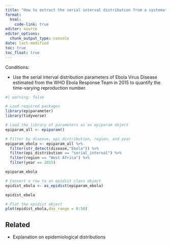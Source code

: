 ```yaml
---
title: "How to extract the serial interval distribution from a systematic review?"
format: 
  html:
    code-link: true
editor: source
editor_options: 
  chunk_output_type: console
date: last-modified
toc: true
toc_float: true
---
```


Conditions:

- Use the serial interval distribution parameters of Ebola Virus Disease estimated from the WHO Ebola Response Team in 2015 to quantify the time-varying reproduction number.

```r
#| warning: false

# Load required packages
library(epiparameter)
library(tidyverse)

# Load the library of parameters as an epiparam object
epiparam_all <- epiparam()

# Filter by disease, epi_distribution, region, and year
epiparam_ebola <- epiparam_all %>% 
  filter(str_detect(disease,"Ebola")) %>% 
  filter(epi_distribution == "serial_interval") %>% 
  filter(region == "West Africa") %>% 
  filter(year == 2015)

epiparam_ebola

# Convert a row to an epidist class object
epidist_ebola <- as_epidist(epiparam_ebola)

epidist_ebola

# Plot the epidist object
plot(epidist_ebola,day_range = 0:50)
```

## Related

- Explanation on epidemiological distributions
